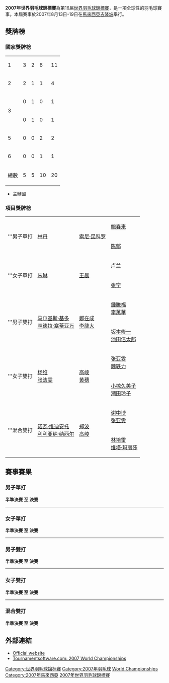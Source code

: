 {{noteTA|G1=Badminton}}
{{infobox badminton event
|name           = 2007年世界羽毛球錦標賽
|image          = 
|size           = 
|caption        =
|dates          = 2007年8月13日－8月19日
|number_edition = 第16屆
|level          = 1
|prize_money    = 
|location       = {{MAS}}[[吉隆坡|吉隆坡]]
|venue          = 
|previous       = 2006年世界羽毛球錦標賽
|next           = 2009年世界羽毛球錦標賽
}}
{{2007年世界羽毛球錦標賽}}
'''2007年世界羽毛球錦標賽'''為第16届[[世界羽毛球錦標賽|世界羽毛球錦標賽]]，是一項全球性的羽毛球賽事。本屆賽事於2007年8月13日-19日在[[馬來西亞|馬來西亞]][[吉隆坡|吉隆坡]]舉行。

==獎牌榜==
===國家獎牌榜===
{| {{RankedMedalTable}}
|-
| 1 ||align=left|{{CHN}} ||3||2||6||11
|-
| 2 ||align=left|{{INA}} ||2||1||1||4
|-
|rowspan=2| 3 ||align=left|{{HKG}} ||0||1||0||1
|-
|align=left|{{KOR}}||0||1||0||1
|-
|5||align=left|{{JPN}}||0||0||2||2
|- bgcolor=ccccff
|6||align=left|{{MAS}}||0||0||1||1
|- class="sortbottom"
!colspan=2|總數|| 5 || 5 || 10 || 20
|}
*{{colorbox|#ccccff| }} 主辦國

===項目獎牌榜===
{| {{MedalistTable|type=項目}}
|-
|rowspan=2|'''男子單打
|rowspan=2|{{flagicon|CHN}} [[林丹|林丹]]
|rowspan=2|{{flagicon|INA}} [[索尼·昆科罗|索尼·昆科罗]]
|{{flagicon|CHN}} [[鲍春来|鲍春来]]
|-
|{{flagicon|CHN}} [[陈郁_(羽毛球運動員)|陈郁]]
|-
|rowspan=2|'''女子單打
|rowspan=2|{{flagicon|CHN}} [[朱琳|朱琳]]
|rowspan=2|{{flagicon|HKG}} [[王晨_(羽毛球運動員)|王晨]]
|{{flagicon|CHN}} [[卢兰|卢兰]]
|-
|{{flagicon|CHN}} [[张宁_(羽毛球运动员)|张宁]]
|-
|rowspan=2|'''男子雙打
|rowspan=2|{{flagicon|INA}} [[马尔基斯·基多|马尔基斯·基多]]<br/>{{flagicon|INA}} [[亨德拉·塞蒂亚万|亨德拉·塞蒂亚万]]
|rowspan=2|{{flagicon|KOR}} [[鄭在成|鄭在成]]<br/>{{flagicon|KOR}} [[李龍大|李龍大]]
|{{flagicon|MAS}} [[鍾騰福|鍾騰福]]<br/>{{flagicon|MAS}} [[李萬華|李萬華]]
|-
|{{flagicon|JPN}} [[坂本修一|坂本修一]]<br/>{{flagicon|JPN}} [[池田信太郎|池田信太郎]]
|-
|rowspan=2|'''女子雙打
|rowspan=2|{{flagicon|CHN}} [[杨维|杨维]]<br/>{{flagicon|CHN}} [[张洁雯|张洁雯]]
|rowspan=2|{{flagicon|CHN}} [[高崚|高崚]]<br/>{{flagicon|CHN}} [[黄穗|黄穗]]
|{{flagicon|CHN}} [[张亚雯|张亚雯]]<br/>{{flagicon|CHN}} [[魏轶力|魏轶力]]
|-
|{{flagicon|JPN}} [[小椋久美子|小椋久美子]]<br/>{{flagicon|JPN}} [[潮田玲子|潮田玲子]]
|-
|rowspan=2|'''混合雙打
|rowspan=2|{{flagicon|INA}} [[诺瓦·维迪安托|诺瓦·维迪安托]]<br/>{{flagicon|INA}} [[利利亚纳·纳西尔|利利亚纳·纳西尔]]
|rowspan=2|{{flagicon|CHN}} [[郑波_(羽毛球运动员)|郑波]]<br/>{{flagicon|CHN}} [[高崚|高崚]]
|{{flagicon|CHN}} [[谢中博|谢中博]]<br/>{{flagicon|CHN}} [[张亚雯|张亚雯]]
|-
|{{flagicon|INA}} [[林培雷|林培雷]]<br/>{{flagicon|INA}} [[维塔·玛丽莎|维塔·玛丽莎]]
|}

== 賽事賽果 ==
=== 男子單打 ===
{{main|2007年世界羽毛球錦標賽男子單打項目}}
'''半準決賽 至 決賽'''
{{8TeamBracket-Tennis3
| team-width=160
| RD1-seed1=1
| RD1-team1='''{{flagicon|CHN}} [[林丹|林丹]]
| RD1-score1-1='''22
| RD1-score1-2='''21
| RD1-score1-3=
| RD1-seed2= 
| RD1-team2={{flagicon|IND}} [[阿努普·斯里达尔|阿努普·斯里达尔]]
| RD1-score2-1=20
| RD1-score2-2=9
| RD1-score2-3=

| RD1-seed3=4
| RD1-team3='''{{flagicon|CHN}} [[鲍春来|鲍春来]]
| RD1-score3-1='''21
| RD1-score3-2='''21
| RD1-score3-3=
| RD1-seed4=7
| RD1-team4={{flagicon|DEN}} [[肯尼斯·喬納森|肯尼斯·喬納森]]
| RD1-score4-1=18
| RD1-score4-2=15
| RD1-score4-3=

| RD1-seed5=6
| RD1-team5='''{{flagicon|CHN}} [[陈郁_(羽毛球運動員)|陈郁]]
| RD1-score5-1='''21
| RD1-score5-2='''21
| RD1-score5-3=
| RD1-seed6=11
| RD1-team6={{flagicon|SIN}} [[林羽峰|林羽峰]]
| RD1-score6-1=14
| RD1-score6-2=16
| RD1-score6-3=

| RD1-seed7=5
| RD1-team7={{flagicon|DEN}} [[彼得·盖德|彼得·盖德]]
| RD1-score7-1=20
| RD1-score7-2=18
| RD1-score7-3=
| RD1-seed8=9
| RD1-team8='''{{flagicon|INA}} [[索尼·昆科罗|索尼·昆科罗]]
| RD1-score8-1='''22
| RD1-score8-2='''21
| RD1-score8-3=

| RD2-seed1=1
| RD2-team1='''{{flagicon|CHN}} [[林丹|林丹]]
| RD2-score1-1='''21
| RD2-score1-2='''22
| RD2-score1-3=
| RD2-seed2=4
| RD2-team2={{flagicon|CHN}} [[鲍春来|鲍春来]]
| RD2-score2-1=12
| RD2-score2-2=20
| RD2-score2-3=

| RD2-seed3=6
| RD2-team3={{flagicon|CHN}} [[陈郁_(羽毛球運動員)|陈郁]]
| RD2-score3-1='''21
| RD2-score3-2=13
| RD2-score3-3=15
| RD2-seed4=9
| RD2-team4='''{{flagicon|INA}} [[索尼·昆科罗|索尼·昆科罗]]
| RD2-score4-1=18
| RD2-score4-2='''21
| RD2-score4-3='''21

| RD3-seed1=1
| RD3-team1='''{{flagicon|CHN}} [[林丹|林丹]]
| RD3-score1-1='''21
| RD3-score1-2='''22
| RD3-score1-3=
| RD3-seed2=9
| RD3-team2={{flagicon|INA}} [[索尼·昆科罗|索尼·昆科罗]]
| RD3-score2-1=11
| RD3-score2-2=20
| RD3-score2-3=
}}
----
=== 女子單打 ===
{{main|2007年世界羽毛球錦標賽女子單打項目}}
'''半準決賽 至 決賽'''
{{8TeamBracket-Tennis3 
| team-width=160

| RD1-seed1=1
| RD1-team1='''{{flagicon|CHN}} [[张宁_(羽毛球运动员)|张宁]]
| RD1-score1-1='''21
| RD1-score1-2='''21
| RD1-score1-3=
| RD1-seed2=16
| RD1-team2={{flagicon|ENG}} [[特蕾西·哈勒姆|特蕾西·哈勒姆]]
| RD1-score2-1=11
| RD1-score2-2=9
| RD1-score2-3=

| RD1-seed3=4
| RD1-team3={{flagicon|FRA}} [[皮红艳|皮红艳]]
| RD1-score3-1=15
| RD1-score3-2=8
| RD1-score3-3=
| RD1-seed4=6
| RD1-team4='''{{flagicon|HKG}} [[王晨_(羽毛球運動員)|王晨]]
| RD1-score4-1='''21
| RD1-score4-2='''21
| RD1-score4-3=

| RD1-seed5=7
| RD1-team5='''{{flagicon|CHN}} [[卢兰|卢兰]]
| RD1-score5-1='''21
| RD1-score5-2=12
| RD1-score5-3='''21
| RD1-seed6=3
| RD1-team6={{flagicon|GER}} [[徐怀雯|徐怀雯]]
| RD1-score6-1=9
| RD1-score6-2='''21
| RD1-score6-3=16

| RD1-seed7=5
| RD1-team7='''{{flagicon|CHN}} [[朱琳_(羽毛球运动员)|朱琳]]
| RD1-score7-1='''21
| RD1-score7-2=13
| RD1-score7-3='''21
| RD1-seed8=10
| RD1-team8={{flagicon|MAS}} [[黄妙珠|黄妙珠]]
| RD1-score8-1=17
| RD1-score8-2='''21
| RD1-score8-3=16

| RD2-seed1=1
| RD2-team1={{flagicon|CHN}} [[张宁_(羽毛球运动员)|张宁]]
| RD2-score1-1=11
| RD2-score1-2=15
| RD2-score1-3=
| RD2-seed2=6
| RD2-team2='''{{flagicon|HKG}} [[王晨_(羽毛球運動員)|王晨]]
| RD2-score2-1='''21
| RD2-score2-2='''21
| RD2-score2-3=

| RD2-seed3=7
| RD2-team3={{flagicon|CHN}} [[卢兰|卢兰]]
| RD2-score3-1=10
| RD2-score3-2=13
| RD2-score3-3=
| RD2-seed4=5
| RD2-team4='''{{flagicon|CHN}} [[朱琳_(羽毛球运动员)|朱琳]]
| RD2-score4-1='''21
| RD2-score4-2='''21
| RD2-score4-3=

| RD3-seed1=6
| RD3-team1={{flagicon|HKG}} [[王晨_(羽毛球運動員)|王晨]]
| RD3-score1-1=8
| RD3-score1-2=12
| RD3-score1-3=
| RD3-seed2=5
| RD3-team2='''{{flagicon|CHN}} [[朱琳_(羽毛球运动员)|朱琳]]
| RD3-score2-1='''21
| RD3-score2-2='''21
| RD3-score2-3=
}}
----
=== 男子雙打 ===
{{main|2007年世界羽毛球錦標賽男子雙打項目}}
'''半準決賽 至 決賽'''
{{8TeamBracket-Tennis3
| team-width=160

| RD1-seed1=1
| RD1-team1={{flagicon|CHN}} [[傅海峰|傅海峰]]<br/> {{flagicon|CHN}} [[蔡赟|蔡赟]]
| RD1-score1-1='''21
| RD1-score1-2=18
| RD1-score1-3=19
| RD1-seed2=6
| RD1-team2='''{{flagicon|MAS}} [[鍾騰福|鍾騰福]]<br/> {{flagicon|MAS}} [[李萬華|李萬華]]
| RD1-score2-1=15
| RD1-score2-2='''21
| RD1-score2-3='''21

| RD1-seed3=3
| RD1-team3='''{{nowrap|{{flagicon|INA}} [[马尔基斯·基多|马尔基斯·基多]]<br/> {{flagicon|INA}} [[亨德拉·塞蒂亚万|亨德拉·塞蒂亚万]]}}
| RD1-score3-1='''21
| RD1-score3-2='''21
| RD1-score3-3=
| RD1-seed4=5
| RD1-team4={{flagicon|INA}} [[陳甲亮|陳甲亮]]<br/> {{flagicon|USA}} [[吴俊明|吴俊明]]
| RD1-score4-1=12
| RD1-score4-2=19
| RD1-score4-3=

| RD1-seed5= 
| RD1-team5={{flagicon|CHN}} [[郭振东|郭振东]]<br/> {{flagicon|CHN}} [[谢中博|谢中博]]
| RD1-score5-1='''26
| RD1-score5-2=17
| RD1-score5-3=7
| RD1-seed6=13
| RD1-team6='''{{flagicon|KOR}} [[鄭在成|鄭在成]]<br/> {{flagicon|KOR}} [[李龍大|李龍大]]
| RD1-score6-1=24
| RD1-score6-2='''21
| RD1-score6-3='''21

| RD1-seed7=16
| RD1-team7='''{{flagicon|JPN}} [[坂本修一|坂本修一]]<br/> {{flagicon|JPN}} [[池田信太郎|池田信太郎]]
| RD1-score7-1='''21
| RD1-score7-2=17
| RD1-score7-3='''25
| RD1-seed8=2
| RD1-team8={{flagicon|MAS}} [[古健傑|古健傑]]<br/> {{flagicon|MAS}} [[陳文宏_(羽毛球運動員)|陳文宏]]
| RD1-score8-1=13
| RD1-score8-2='''21
| RD1-score8-3=23

| RD2-seed1=6
| RD2-team1={{flagicon|MAS}} [[鍾騰福|鍾騰福]]<br/> {{flagicon|MAS}} [[李萬華|李萬華]]
| RD2-score1-1=20
| RD2-score1-2=26
| RD2-score1-3=
| RD2-seed2=3
| RD2-team2='''{{nowrap|{{flagicon|INA}} [[马尔基斯·基多|马尔基斯·基多]]<br/> {{flagicon|INA}} [[亨德拉·塞蒂亚万|亨德拉·塞蒂亚万]]}}
| RD2-score2-1='''22
| RD2-score2-2='''28
| RD2-score2-3=

| RD2-seed3=13
| RD2-team3='''{{flagicon|KOR}} [[鄭在成|鄭在成]]<br/> {{flagicon|KOR}} [[李龍大|李龍大]]
| RD2-score3-1='''21
| RD2-score3-2='''21
| RD2-score3-3=
| RD2-seed4=16
| RD2-team4={{flagicon|JPN}} [[坂本修一|坂本修一]]<br/> {{flagicon|JPN}} [[池田信太郎|池田信太郎]]
| RD2-score4-1=16
| RD2-score4-2=12
| RD2-score4-3=

| RD3-seed1=3
| RD3-team1='''{{nowrap|{{flagicon|INA}} [[马尔基斯·基多|马尔基斯·基多]]<br/> {{flagicon|INA}} [[亨德拉·塞蒂亚万|亨德拉·塞蒂亚万]]}}
| RD3-score1-1='''21
| RD3-score1-2='''21
| RD3-score1-3=
| RD3-seed2=13
| RD3-team2={{flagicon|KOR}} [[鄭在成|鄭在成]]<br/> {{flagicon|KOR}} [[李龍大|李龍大]]
| RD3-score2-1=19
| RD3-score2-2=19
| RD3-score2-3=
}}
----
=== 女子雙打 ===
{{main|2007年世界羽毛球錦標賽女子雙打項目}}
'''半準決賽 至 決賽'''
{{8TeamBracket-Tennis3
| team-width=160

| RD1-seed1=1
| RD1-team1='''{{flagicon|CHN}} [[张亚雯|张亚雯]]<br/> {{flagicon|CHN}} [[魏轶力|魏轶力]]
| RD1-score1-1='''21
| RD1-score1-2='''21
| RD1-score1-3=
| RD1-seed2=7
| RD1-team2={{flagicon|SIN}} [[江彦媚|江彦媚]]<br/> {{flagicon|SIN}} [[李羽佳|李羽佳]]
| RD1-score2-1=13
| RD1-score2-2=7
| RD1-score2-3=

| RD1-seed3=3
| RD1-team3='''{{flagicon|CHN}} [[楊維|楊維]]<br/> {{flagicon|CHN}} [[張潔雯|張潔雯]]
| RD1-score3-1='''22
| RD1-score3-2='''21
| RD1-score3-3=
| RD1-seed4=8
| RD1-team4={{flagicon|MAS}} [[黃佩蒂|黃佩蒂]]<br/> {{flagicon|MAS}} [[陳儀慧|陳儀慧]]
| RD1-score4-1=20
| RD1-score4-2=12
| RD1-score4-3=

| RD1-seed5=6
| RD1-team5='''{{flagicon|JPN}} [[小椋久美子|小椋久美子]]<br/> {{flagicon|JPN}} [[潮田玲子|潮田玲子]]
| RD1-score5-1='''21
| RD1-score5-2='''21
| RD1-score5-3=
| RD1-seed6= 
| RD1-team6={{flagicon|TPE}} [[周佳琦|周佳琦]]<br/> {{flagicon|TPE}} [[辜姵婷|辜姵婷]]
| RD1-score6-1=19
| RD1-score6-2=15
| RD1-score6-3=

| RD1-seed7=5
| RD1-team7={{flagicon|ENG}} [[唐娜·凯洛格|唐娜·凯洛格]]<br/> {{flagicon|ENG}} [[盖尔·埃姆斯|盖尔·埃姆斯]]
| RD1-score7-1=15
| RD1-score7-2='''21
| RD1-score7-3=17
| RD1-seed8=2
| RD1-team8='''{{flagicon|CHN}} [[高崚|高崚]]<br/> {{flagicon|CHN}} [[黄穗|黄穗]]
| RD1-score8-1='''21
| RD1-score8-2=12
| RD1-score8-3='''21

| RD2-seed1=1
| RD2-team1={{flagicon|CHN}} [[张亚雯|张亚雯]]<br/> {{flagicon|CHN}} [[魏轶力|魏轶力]]
| RD2-score1-1='''21
| RD2-score1-2=18
| RD2-score1-3=16
| RD2-seed2=3
| RD2-team2='''{{flagicon|CHN}} [[楊維|楊維]]<br/> {{flagicon|CHN}} [[張潔雯|張潔雯]]
| RD2-score2-1=19
| RD2-score2-2='''21
| RD2-score2-3='''21

| RD2-seed3=6
| RD2-team3={{flagicon|JPN}} [[小椋久美子|小椋久美子]]<br/> {{flagicon|JPN}} [[潮田玲子|潮田玲子]]
| RD2-score3-1=16
| RD2-score3-2='''25
| RD2-score3-3=6
| RD2-seed4=2
| RD2-team4='''{{flagicon|CHN}} [[高崚|高崚]]<br/> {{flagicon|CHN}} [[黄穗|黄穗]]
| RD2-score4-1='''21
| RD2-score4-2=23
| RD2-score4-3='''21

| RD3-seed1=3
| RD3-team1='''{{flagicon|CHN}} [[楊維|楊維]]<br/> {{flagicon|CHN}} [[張潔雯|張潔雯]]
| RD3-score1-1='''21
| RD3-score1-2='''21
| RD3-score1-3=
| RD3-seed2=2
| RD3-team2={{flagicon|CHN}} [[高崚|高崚]]<br/> {{flagicon|CHN}} [[黄穗|黄穗]]
| RD3-score2-1=16
| RD3-score2-2=19
| RD3-score2-3=
}}
----

=== 混合雙打 ===
{{main|2007年世界羽毛球錦標賽混合雙打項目}}
'''半準決賽 至 決賽'''
{{8TeamBracket-Tennis3
| team-width=160
| RD1-seed1=1
| RD1-team1='''{{flagicon|CHN}} [[郑波_(羽毛球运动员)|郑波]]<br/> {{flagicon|CHN}} [[高崚|高崚]]
| RD1-score1-1='''21
| RD1-score1-2='''21
| RD1-score1-3=
| RD1-seed2=10
| RD1-team2={{nowrap|{{flagicon|POL}} [[罗伯特·马特斯亚克|罗伯特·马特斯亚克]]<br/> {{flagicon|POL}} [[娜蒂斯达·科斯蒂乌塞克|娜蒂斯达·科斯蒂乌塞克]]}}
| RD1-score2-1=16
| RD1-score2-2=17
| RD1-score2-3=

| RD1-seed3=4
| RD1-team3={{flagicon|ENG}} [[内森·罗布森|内森·罗布森]]<br/> {{flagicon|ENG}} [[盖尔·埃姆斯|盖尔·埃姆斯]]
| RD1-score3-1=13
| RD1-score3-2=16
| RD1-score3-3=
| RD1-seed4=6
| RD1-team4='''{{flagicon|INA}} [[林培雷|林培雷]]<br/> {{flagicon|INA}} [[维塔·玛丽莎|维塔·玛丽莎]]
| RD1-score4-1='''21
| RD1-score4-2='''21
| RD1-score4-3=

| RD1-seed5=5
| RD1-team5={{flagicon|ENG}} [[安东尼·克拉克|安东尼·克拉克]]<br/> {{flagicon|ENG}} [[唐娜·凯洛格|唐娜·凯洛格]]
| RD1-score5-1=13
| RD1-score5-2=10
| RD1-score5-3=
| RD1-seed6=3
| RD1-team6='''{{flagicon|CHN}} [[谢中博|谢中博]]<br/> {{flagicon|CHN}} [[张亚雯|张亚雯]]
| RD1-score6-1='''21
| RD1-score6-2='''21
| RD1-score6-3=

| RD1-seed7=9
| RD1-team7={{flagicon|KOR}} [[韓相訓|韓相訓]]<br/> {{flagicon|KOR}} [[黃遊美|黃遊美]]
| RD1-score7-1=19
| RD1-score7-2=15
| RD1-score7-3=
| RD1-seed8=2
| RD1-team8='''{{flagicon|INA}} [[诺瓦·维迪安托|诺瓦·维迪安托]]<br/> {{flagicon|INA}} [[利利亚纳·纳西尔|利利亚纳·纳西尔]]
| RD1-score8-1='''21
| RD1-score8-2='''21
| RD1-score8-3=

| RD2-seed1=1
| RD2-team1='''{{flagicon|CHN}} [[郑波_(羽毛球运动员)|郑波]]<br/> {{flagicon|CHN}} [[高崚|高崚]]
| RD2-score1-1=17
| RD2-score1-2='''21
| RD2-score1-3='''21
| RD2-seed2=6
| RD2-team2={{flagicon|INA}} [[林培雷|林培雷]]<br/> {{flagicon|INA}} [[维塔·玛丽莎|维塔·玛丽莎]]
| RD2-score2-1='''21
| RD2-score2-2=19
| RD2-score2-3=19

| RD2-seed3=3
| RD2-team3={{flagicon|CHN}} [[谢中博|谢中博]]<br/> {{flagicon|CHN}} [[张亚雯|张亚雯]]
| RD2-score3-1=15
| RD2-score3-2='''21
| RD2-score3-3=20
| RD2-seed4=2
| RD2-team4='''{{nowrap|{{flagicon|INA}} [[诺瓦·维迪安托|诺瓦·维迪安托]]<br/> {{flagicon|INA}} [[利利亚纳·纳西尔|利利亚纳·纳西尔]]}}
| RD2-score4-1='''21
| RD2-score4-2=15
| RD2-score4-3='''22

| RD3-seed1=1
| RD3-team1={{flagicon|CHN}} [[郑波_(羽毛球运动员)|郑波]]<br/> {{flagicon|CHN}} [[高崚|高崚]]
| RD3-score1-1=16
| RD3-score1-2=14
| RD3-score1-3=
| RD3-seed2=2
| RD3-team2='''{{nowrap|{{flagicon|INA}} [[诺瓦·维迪安托|诺瓦·维迪安托]]<br/> {{flagicon|INA}} [[利利亚纳·纳西尔|利利亚纳·纳西尔]]}}
| RD3-score2-1='''21
| RD3-score2-2='''21
| RD3-score2-3=
}}

==外部連結==
{{Portal box|马来西亚|羽毛球}}
*[https://web.archive.org/web/20120730121151/http://www3.protonwbc07.com/ Official website] {{en}}
*[http://tournamentsoftware.com/(S(jqdomi555zxfsnz3gdbz0iay))/sport/tournament.aspx?id=16313 Tournamentsoftware.com: 2007 World Championships]{{Wayback|url=http://tournamentsoftware.com/(S(jqdomi555zxfsnz3gdbz0iay))/sport/tournament.aspx?id=16313 |date=20201017021653 }} {{en}}

{{世界羽毛球锦标赛}}

[[Category:世界羽毛球锦标赛|Category:世界羽毛球锦标赛]]
[[Category:2007年羽毛球|Category:2007年羽毛球]]
[[Category:馬來西亞主辦的國際羽毛球賽事|World Championships]]
[[Category:2007年馬來西亞|Category:2007年馬來西亞]]
[[Category:2007年世界羽毛球錦標賽|]]